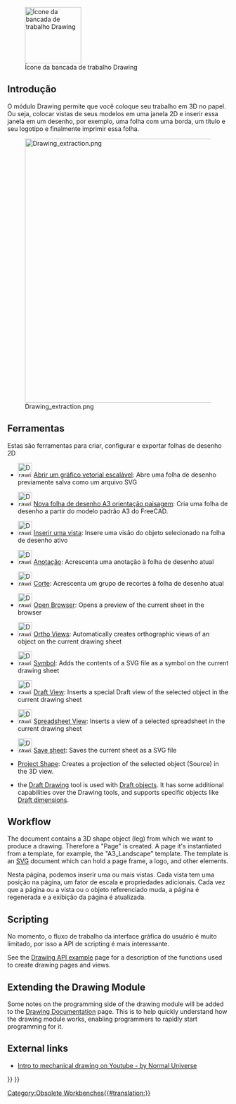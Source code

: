 <languages/>

<div class="mw-translate-fuzzy">
{{Docnav
|[[Draft Workbench/pt-br|Bancada de trabalho Draft]]
|[[FEM Workbench/pt-br|Bancada de trabalho FEM]]
|IconL=Workbench_Draft.svg
|IconC=Online Help Toc.svg
|IconR=Workbench_FEM.svg
}}
</div>

{{VeryImportantMessage|The '''Drawing Workbench''' is no longer included after version 0.20.<br>
The [[TechDraw_Workbench|TechDraw Workbench]] is its more advanced replacement.}}

[[Image:Workbench_Drawing.svg|thumb|128px|Ícone da bancada de trabalho Drawing ]]

<span id="Introduction"></span>
== Introdução == 

O módulo Drawing permite que você coloque seu trabalho em 3D no papel. Ou seja, colocar vistas de seus modelos em uma janela 2D e inserir essa janela em um desenho, por exemplo, uma folha com uma borda, um título e seu logotipo e finalmente imprimir essa folha.

{{TOCright}}
[[Image:Drawing_extraction.png|600px]]

<span id="Tools"></span>
== Ferramentas ==

Estas são ferramentas para criar, configurar e exportar folhas de desenho 2D

* [[Image:Drawing_New.png|32px]] [[Drawing_Open_SVG/pt-br|Abrir um gráfico vetorial escalável]]: Abre uma folha de desenho previamente salva como um arquivo SVG

* [[Image:Drawing_Landscape_A3.png|32px]] [[Drawing_Landscape_A3/pt-br|Nova folha de desenho A3 orientação paisagem]]: Cria uma folha de desenho a partir do modelo padrão A3 do FreeCAD.

* [[Image:Drawing_View.png|32px]] [[Drawing_View/pt-br|Inserir uma vista]]: Insere uma visão do objeto selecionado na folha de desenho ativo

* [[Image:Drawing_Annotation.png|32px]] [[Drawing_Annotation|Anotação]]: Acrescenta uma anotação à folha de desenho atual

* [[Image:Drawing_Clip.png|32px]] [[Drawing_Clip/pt-br|Corte]]: Acrescenta um grupo de recortes à folha de desenho atual

* [[Image:Drawing_Openbrowser.png|32px]] [[Drawing_Openbrowser|Open Browser]]: Opens a preview of the current sheet in the browser

* [[Image:Drawing_Orthoviews.png|32px]] [[Drawing_Orthoviews|Ortho Views]]: Automatically creates orthographic views of an object on the current drawing sheet

* [[Image:Drawing_Symbol.png|32px]] [[Drawing_Symbol|Symbol]]: Adds the contents of a SVG file as a symbol on the current drawing sheet

* [[Image:Drawing_DraftView.png|32px]] [[Draft_Drawing|Draft View]]: Inserts a special Draft view of the selected object in the current drawing sheet

* [[Image:Drawing_SpreadsheetView.png|32px]] [[Drawing_SpreadsheetView|Spreadsheet View]]: Inserts a view of a selected spreadsheet in the current drawing sheet

* [[Image:Drawing_Save.png|32px]] [[Drawing_Save|Save sheet]]: Saves the current sheet as a SVG file

* [[Drawing_ProjectShape|Project Shape]]: Creates a projection of the selected object (Source) in the 3D view.

* {{Emphasis|Note:}} the [[Draft Drawing|Draft Drawing]] tool is used with [[Draft Workbench|Draft objects]]. It has some additional capabilities over the Drawing tools, and supports specific objects like [[Draft Dimension|Draft dimensions]].

== Workflow ==
The document contains a 3D shape object (leg) from which we want to produce a drawing. Therefore a "Page" is created. A page it's instantiated from a template, for example, the "A3_Landscape" template. The template is an [[SVG|SVG]] document which can hold a page frame, a logo, and other elements.

Nesta página, podemos inserir uma ou mais vistas. Cada vista tem uma posição na página, um fator de escala e propriedades adicionais. Cada vez que a página ou a vista ou o objeto referenciado muda, a página é regenerada e a exibição da página é atualizada.

== Scripting ==

No momento, o fluxo de trabalho da interface gráfica do usuário é muito limitado, por isso a API de scripting é mais interessante.

See the [[Drawing API example]] page for a description of the functions used to create drawing pages and views.

== Extending the Drawing Module ==

Some notes on the programming side of the drawing module will be added to the [[Drawing Documentation]] page. This is to help quickly understand how the drawing module works, enabling programmers to rapidly start programming for it.

== External links ==

*  [https://www.youtube.com/watch?v=1Hm5Zyjmjac Intro to mechanical drawing on Youtube - by Normal Universe]


<div class="mw-translate-fuzzy">
{{Docnav
|[[Draft Workbench/pt-br|Bancada de trabalho Draft]]
|[[FEM Workbench/pt-br|Bancada de trabalho FEM]]
|IconL=Workbench_Draft.svg
|IconC=Online Help Toc.svg
|IconR=Workbench_FEM.svg
}}
</div>

{{Drawing Tools navi{{#translation:}}}}
{{Userdocnavi{{#translation:}}}}
[[Category:Obsolete Workbenches{{#translation:}}]]